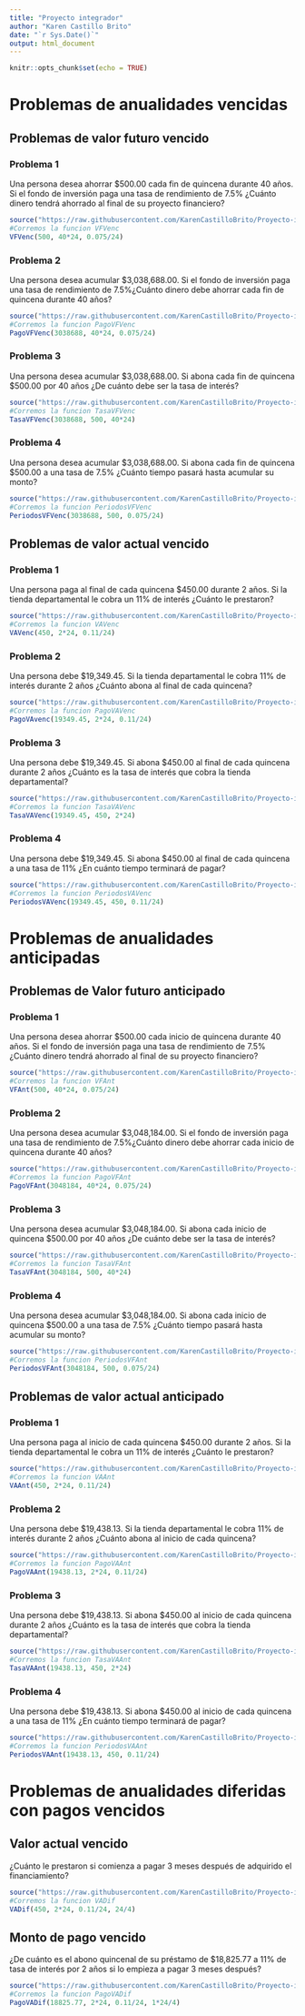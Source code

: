 ---
title: "Proyecto integrador"
author: "Karen Castillo Brito"
date: "`r Sys.Date()`"
output: html_document
---

```{r setup, include=FALSE}
knitr::opts_chunk$set(echo = TRUE)
```

# Problemas de anualidades vencidas

## Problemas de valor futuro vencido

### Problema 1

Una persona desea ahorrar $500.00 cada fin de quincena durante 40 años. Si el fondo de inversión paga una tasa de rendimiento de 7.5% ¿Cuánto dinero tendrá ahorrado al final de su proyecto financiero?

```{r}
source("https://raw.githubusercontent.com/KarenCastilloBrito/Proyecto-integrador-1/main/funcionesAnualidades.R")
#Corremos la funcion VFVenc
VFVenc(500, 40*24, 0.075/24)
```

### Problema 2

Una persona desea acumular $3,038,688.00. Si el fondo de inversión paga una tasa de rendimiento de 7.5%¿Cuánto dinero debe ahorrar cada fin de quincena durante 40 años?

```{r}
source("https://raw.githubusercontent.com/KarenCastilloBrito/Proyecto-integrador-1/main/funcionesAnualidades.R")
#Corremos la funcion PagoVFVenc
PagoVFVenc(3038688, 40*24, 0.075/24)
```

### Problema 3

Una persona desea acumular $3,038,688.00. Si abona cada fin de quincena $500.00 por 40 años ¿De cuánto debe ser la tasa de interés?

```{r}
source("https://raw.githubusercontent.com/KarenCastilloBrito/Proyecto-integrador-1/main/funcionesAnualidades.R")
#Corremos la funcion TasaVFVenc
TasaVFVenc(3038688, 500, 40*24)
```

### Problema 4

Una persona desea acumular $3,038,688.00. Si abona cada fin de quincena $500.00 a una tasa de 7.5% ¿Cuánto tiempo pasará hasta acumular su monto?

```{r}
source("https://raw.githubusercontent.com/KarenCastilloBrito/Proyecto-integrador-1/main/funcionesAnualidades.R")
#Corremos la funcion PeriodosVFVenc
PeriodosVFVenc(3038688, 500, 0.075/24)
```

## Problemas de valor actual vencido

### Problema 1

Una persona paga al final de cada quincena $450.00 durante 2 años. Si la tienda departamental le cobra un 11% de interés ¿Cuánto le prestaron?

```{r}
source("https://raw.githubusercontent.com/KarenCastilloBrito/Proyecto-integrador-1/main/funcionesAnualidades.R")
#Corremos la funcion VAVenc
VAVenc(450, 2*24, 0.11/24)
```

### Problema 2

Una persona debe $19,349.45. Si la tienda departamental le cobra 11% de interés durante 2 años ¿Cuánto abona al final de cada quincena?

```{r}
source("https://raw.githubusercontent.com/KarenCastilloBrito/Proyecto-integrador-1/main/funcionesAnualidades.R")
#Corremos la funcion PagoVAVenc
PagoVAvenc(19349.45, 2*24, 0.11/24)
```

### Problema 3

Una persona debe $19,349.45. Si abona $450.00 al final de cada quincena durante 2 años ¿Cuánto es la tasa de interés que cobra la tienda departamental?

```{r}
source("https://raw.githubusercontent.com/KarenCastilloBrito/Proyecto-integrador-1/main/funcionesAnualidades.R")
#Corremos la funcion TasaVAVenc
TasaVAVenc(19349.45, 450, 2*24)
```

### Problema 4

Una persona debe $19,349.45. Si abona $450.00 al final de cada quincena a una tasa de 11% ¿En cuánto tiempo terminará de pagar?

```{r}
source("https://raw.githubusercontent.com/KarenCastilloBrito/Proyecto-integrador-1/main/funcionesAnualidades.R")
#Corremos la funcion PeriodosVAVenc
PeriodosVAVenc(19349.45, 450, 0.11/24)
```

# Problemas de anualidades anticipadas

## Problemas de Valor futuro anticipado

### Problema 1

Una persona desea ahorrar $500.00 cada inicio de quincena durante 40 años. Si el fondo de inversión paga una tasa de rendimiento de 7.5% ¿Cuánto dinero tendrá ahorrado al final de su proyecto financiero?

```{r}
source("https://raw.githubusercontent.com/KarenCastilloBrito/Proyecto-integrador-1/main/funcionesAnualidades.R")
#Corremos la funcion VFAnt
VFAnt(500, 40*24, 0.075/24)
```

### Problema 2

Una persona desea acumular $3,048,184.00. Si el fondo de inversión paga una tasa de rendimiento de 7.5%¿Cuánto dinero debe ahorrar cada inicio de quincena durante 40 años?

```{r}
source("https://raw.githubusercontent.com/KarenCastilloBrito/Proyecto-integrador-1/main/funcionesAnualidades.R")
#Corremos la funcion PagoVFAnt
PagoVFAnt(3048184, 40*24, 0.075/24)
```

### Problema 3

Una persona desea acumular $3,048,184.00. Si abona cada inicio de quincena $500.00 por 40 años ¿De cuánto debe ser la tasa de interés?

```{r}
source("https://raw.githubusercontent.com/KarenCastilloBrito/Proyecto-integrador-1/main/funcionesAnualidades.R")
#Corremos la funcion TasaVFAnt
TasaVFAnt(3048184, 500, 40*24)
```

### Problema 4

Una persona desea acumular $3,048,184.00. Si abona cada inicio de quincena $500.00 a una tasa de 7.5% ¿Cuánto tiempo pasará hasta acumular su monto?

```{r}
source("https://raw.githubusercontent.com/KarenCastilloBrito/Proyecto-integrador-1/main/funcionesAnualidades.R")
#Corremos la funcion PeriodosVFAnt
PeriodosVFAnt(3048184, 500, 0.075/24)
```

## Problemas de valor actual anticipado

### Problema 1

Una persona paga al inicio de cada quincena $450.00 durante 2 años. Si la tienda departamental le cobra un 11% de interés ¿Cuánto le prestaron?

```{r}
source("https://raw.githubusercontent.com/KarenCastilloBrito/Proyecto-integrador-1/main/funcionesAnualidades.R")
#Corremos la funcion VAAnt
VAAnt(450, 2*24, 0.11/24)
```

### Problema 2

Una persona debe $19,438.13. Si la tienda departamental le cobra 11% de interés durante 2 años ¿Cuánto abona al inicio de cada quincena?

```{r}
source("https://raw.githubusercontent.com/KarenCastilloBrito/Proyecto-integrador-1/main/funcionesAnualidades.R")
#Corremos la funcion PagoVAAnt
PagoVAAnt(19438.13, 2*24, 0.11/24)
```

### Problema 3

Una persona debe $19,438.13. Si abona $450.00 al inicio de cada quincena durante 2 años ¿Cuánto es la tasa de interés que cobra la tienda departamental?

```{r}
source("https://raw.githubusercontent.com/KarenCastilloBrito/Proyecto-integrador-1/main/funcionesAnualidades.R")
#Corremos la funcion TasaVAAnt
TasaVAAnt(19438.13, 450, 2*24)
```

### Problema 4

Una persona debe $19,438.13. Si abona $450.00 al inicio de cada quincena a una tasa de 11% ¿En cuánto tiempo terminará de pagar?

```{r}
source("https://raw.githubusercontent.com/KarenCastilloBrito/Proyecto-integrador-1/main/funcionesAnualidades.R")
#Corremos la funcion PeriodosVAAnt
PeriodosVAAnt(19438.13, 450, 0.11/24)
```

# Problemas de anualidades diferidas con pagos vencidos

## Valor actual vencido

¿Cuánto le prestaron si comienza a pagar 3 meses después de adquirido el financiamiento?

```{r}
source("https://raw.githubusercontent.com/KarenCastilloBrito/Proyecto-integrador-1/main/funcionesAnualidades.R")
#Corremos la funcion VADif
VADif(450, 2*24, 0.11/24, 24/4)
```

## Monto de pago vencido

¿De cuánto es el abono quincenal de su préstamo de $18,825.77 a 11% de tasa de interés por 2 años si lo empieza a pagar 3 meses después?

```{r}
source("https://raw.githubusercontent.com/KarenCastilloBrito/Proyecto-integrador-1/main/funcionesAnualidades.R")
#Corremos la funcion PagoVADif
PagoVADif(18825.77, 2*24, 0.11/24, 1*24/4)
```

